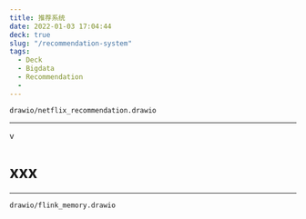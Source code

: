 ```yaml
---
title: 推荐系统
date: 2022-01-03 17:04:44
deck: true
slug: "/recommendation-system"
tags:
  - Deck
  - Bigdata
  - Recommendation
  - 
---
```


``` drawio
drawio/netflix_recommendation.drawio
```

---
 v
# xxx

---

``` drawio:page=2
drawio/flink_memory.drawio
```